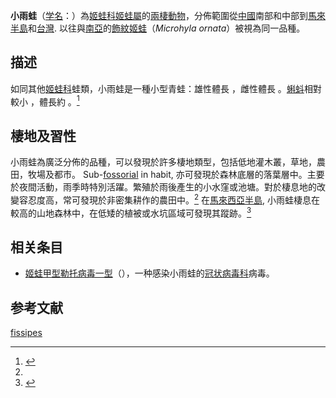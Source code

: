 {{noteTA
|1=zh-cn:姬蛙科; zh-tw:狹口蛙科;
}}
{{Speciesbox
| image = Ornate Pygmy Frog (Microhyla fissipes).jpg
| status = LC 
| status_system = IUCN3.1
| status_ref = <ref name=IUCN>{{Cite journal | author = Lau, Michael Wai Neng | author2 = Geng Baorong | author3 = Peter Paul van Dijk | author4 = Djoko Iskandar | title = ''Microhyla fissipes'' | journal = [[The_IUCN_Red_List_of_Threatened_Species|The IUCN Red List of Threatened Species]] | volume = 2008 | page = e.T135848A4210760 | publisher = [[IUCN|IUCN]] | date = 2008 | url = http://www.iucnredlist.org/details/135848/0 | doi = 10.2305/IUCN.UK.2008.RLTS.T135848A4210760.en | access-date = 26 December 2017 | archive-date = 2018-10-06 | archive-url = https://web.archive.org/web/20181006042202/http://www.iucnredlist.org/details/135848/0 | dead-url = no }}</ref>
| taxon = Microhyla fissipes
| authority = [[George_Albert_Boulenger|Boulenger]], 1884
| synonyms = ''Microhyla eremita'' <small>Barbour, 1920</small><ref name=frost>{{cite web |url=http://research.amnh.org/vz/herpetology/amphibia/index.php//Amphibia/Anura/Microhylidae/Microhylinae/Microhyla/Microhyla-fissipes |title=''Microhyla fissipes'' Boulenger, 1884 |author=Frost, Darrel R. |year=2014 |work=Amphibian Species of the World: an Online Reference. Version 6.0 |publisher=American Museum of Natural History |accessdate=18 January 2014 |archive-date=2019-12-28 |archive-url=https://web.archive.org/web/20191228100137/http://research.amnh.org/vz/herpetology/amphibia/index.php//Amphibia/Anura/Microhylidae/Microhylinae/Microhyla/Microhyla-fissipes |dead-url=no }}</ref>
}}

'''小雨蛙'''（[[学名|学名]]：{{lang|la|''Microhyla fissipes''}}）為[[姬蛙科|姬蛙科]][[姬蛙屬|姬蛙屬]]的[[兩棲動物|兩棲動物]]，分佈範圍從[[中國|中國]]南部和中部到[[馬來半島|馬來半島]]和[[台灣|台灣]]. 以往與[[南亞|南亞]]的[[飾紋姬蛙|飾紋姬蛙]]（''Microhyla ornata''）被視為同一品種。

==描述==
如同其他[[姬蛙科|姬蛙科]]蛙類，小雨蛙是一種小型青蛙：雄性體長 {{convert|22|-|27|mm|abbr=on}}，雌性體長 {{convert|25|-|28|mm|abbr=on}}。[[蝌蚪|蝌蚪]]相對較小 ，體長約 {{convert|22|mm|abbr=on}}。<ref>{{Cite journal| last = Hendrix| first = Ralf| author2 = Anna Gawor| author3 = Miguel Vences| author4 = Thomas Ziegler| year = 2008| title = The tadpole of the narrow-mouthed frog ''Microhyla fissipes'' from Vietnam (Anura: Microhylidae)| journal = Zootaxa| volume = 1675| pages = 67–68| url = http://www.mvences.de/Zootaxa/Vences_A133.pdf| access-date = 2018-12-05| archive-date = 2016-03-04| archive-url = https://web.archive.org/web/20160304031755/http://www.mvences.de/Zootaxa/Vences_A133.pdf| dead-url = no}}</ref>

==棲地及習性==
小雨蛙為廣泛分佈的品種，可以發現於許多棲地類型，包括低地灌木叢，草地，農田，牧場及都市。 Sub-[[fossorial|fossorial]] in habit, 亦可發現於森林底層的落葉層中。主要於夜間活動，雨季時特別活躍。繁殖於雨後產生的小水窪或池塘。對於棲息地的改變容忍度高，常可發現於非密集耕作的農田中。<ref name=IUCN/> 在[[馬來西亞半島|馬來西亞半島]], 小雨蛙棲息在較高的山地森林中，在低矮的植被或水坑區域可發現其蹤跡。<ref name=ARPM>{{cite web |url=http://www.iwana.com.my/herpweb/page.php?pageid=s_foundk&s_id=41&search1=Microhyla%20fissipes&species=Microhyla%20fissipes&submit=Search! |title=''Microhyla fissipes'' |work=Amphibians and Reptiles of Peninsular Malaysia |accessdate=16 June 2013 }}{{Dead link|date=2019年5月 |bot=InternetArchiveBot |fix-attempted=yes }}</ref>

==相关条目==
*[[姬蛙甲型勒托病毒一型|姬蛙甲型勒托病毒一型]]（{{lang|la|''Microhyla alphaletovirus 1''}}），一种感染小雨蛙的[[冠状病毒科|冠状病毒科]]病毒。

== 参考文献 ==
{{reflist}}

{{taxonbar}}

[[Category:姬蛙属|fissipes]]